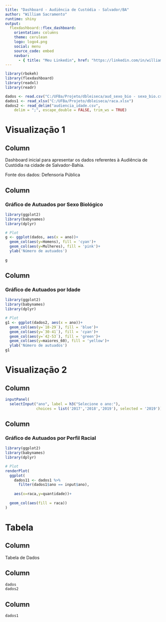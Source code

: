 ```yaml
---
title: "Dashboard - Audiência de Custódia - Salvador/BA"
author: "William Sacramento"
runtime: shiny
output: 
  flexdashboard::flex_dashboard:
    orientation: columns
    theme: cerulean
    logo: logo4.png
    social: menu
    source_code: embed
    navbar: 
      - { title: "Meu Linkedin", href: "https://linkedin.com/in/william-sacramento-a9605a219" }
---
```


```r
library(rbokeh)
library(flexdashboard)
library(readxl)
library(readr)

dados <- read.csv("C:/UFBa/Projeto/dbleiseca/aud_sexo_bio - sexo_bio.csv")
dados1 <- read_xlsx("C:/UFBa/Projeto/dbleiseca/raca.xlsx")
dados2 <- read_delim("audiencia_idade.csv", 
    delim = ";", escape_double = FALSE, trim_ws = TRUE)

```

# Visualização 1 {data-icon="fa-signal" data-navmenu="Análises"}

## Column {.sidebar}

Dashboard inicial para apresentar os dados referentes à Audiência de Custódia na cidade de Salvador-Bahia. <p>
Fonte dos dados: Defensoria Pública

## Column {data-width=500}

### Gráfico de Autuados por Sexo Biológico

```r
library(ggplot2)
library(babynames)
library(dplyr)

# Plot
g <- ggplot(dados, aes(x = ano))+
  geom_col(aes(y=Homens), fill = 'cyan')+
  geom_col(aes(y=Mulheres), fill = 'pink')+
  ylab('Número de autuados')
  
g
```

## Column {data-width=500}

### Gráfico de Autuados por Idade

```r
library(ggplot2)
library(babynames)
library(dplyr)

# Plot
g1 <- ggplot(dados2, aes(x = ano))+
  geom_col(aes(y=`18-29`), fill = 'blue')+
  geom_col(aes(y=`30-41`), fill = 'cyan')+
  geom_col(aes(y=`42-53`), fill = 'green')+
  geom_col(aes(y=maiores_60), fill = 'yellow')+
  ylab('Número de autuados')
g1
```

# Visualização 2 {data-icon="fa-signal" data-navmenu="Análises"}

## Column {.sidebar}

```r

inputPanel(
  selectInput("ano", label = h3("Selecione o ano:"),
              choices = list('2017','2018','2019'), selected = '2019'))

```


## Column {data-width=600}

### Gráfico de Autuados por Perfil Racial

```r

library(ggplot2)
library(babynames)
library(dplyr)

# Plot
renderPlot(
  ggplot(
    dados11 <- dados1 %>% 
      filter(dados1$ano == input$ano),
    
    aes(x=raca,y=quantidade))+
    
  geom_col(aes(fill = raca))
)


```

# Tabela {data-icon="fa-table" data-navmenu="Análises"}

## Column {.sidebar}

Tabela de Dados

## Column {data-width=500}

```r

dados
dados2

```

## Column {data-width=500}

```r
dados1
```

